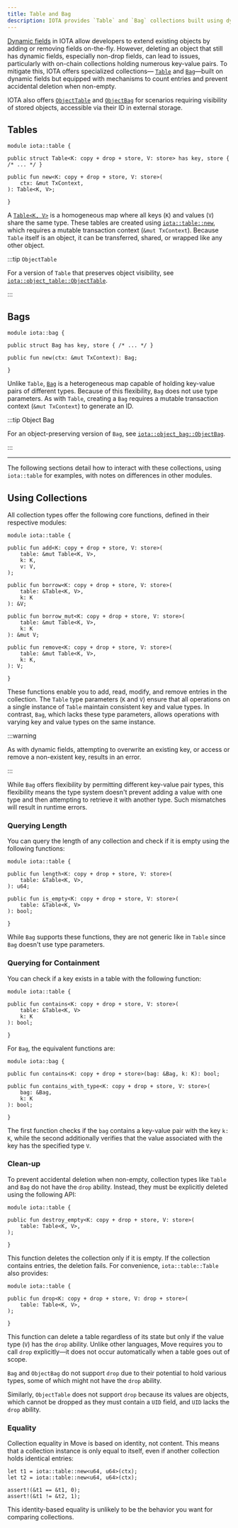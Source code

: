 ```yaml
---
title: Table and Bag
description: IOTA provides `Table` and `Bag` collections built using dynamic fields, offering additional support to count entries and prevent accidental deletion when non-empty.
---
```


[Dynamic fields](dynamic-fields.mdx) in IOTA allow developers to extend existing objects by adding or removing fields on-the-fly.
However, deleting an object that still has dynamic fields, especially non-drop fields, can lead to issues, particularly with on-chain collections holding numerous key-value pairs. 
To mitigate this, IOTA offers specialized collections—
[`Table`](../../../../references/framework/iota-framework/table.mdx) and 
[`Bag`](../../../../references/framework/iota-framework/bag.mdx)—built on dynamic fields but equipped with mechanisms to count entries and prevent accidental deletion when non-empty.

IOTA also offers [`ObjectTable`](../../../../references/framework/iota-framework/object_table.mdx)
and [`ObjectBag`](../../../../references/framework/iota-framework/object_bag.mdx) for scenarios
requiring visibility of stored objects, accessible via their ID in external storage.

## Tables

```move
module iota::table {

public struct Table<K: copy + drop + store, V: store> has key, store { /* ... */ }

public fun new<K: copy + drop + store, V: store>(
    ctx: &mut TxContext,
): Table<K, V>;

}
```

A [`Table<K, V>`](../../../../references/framework/iota-framework/table.mdx) is a homogeneous map where all keys
(`K`) and values (`V`) share the same type. 
These tables are created using [`iota::table::new`](../../../../references/framework/iota-framework/table.mdx#function-new),
which requires a mutable transaction context (`&mut TxContext`).
Because `Table` itself is an object, it can be transferred, shared, or wrapped like any other object.

:::tip `ObjectTable`

For a version of `Table` that preserves object visibility,
see [`iota::object_table::ObjectTable`](../../../../references/framework/iota-framework/object_table.mdx#resource-objecttable).

:::

## Bags

```move
module iota::bag {

public struct Bag has key, store { /* ... */ }

public fun new(ctx: &mut TxContext): Bag;

}
```

Unlike `Table`, [`Bag`](../../../../references/framework/iota-framework/bag.mdx) is a heterogeneous map capable of holding key-value pairs of different types.
Because of this flexibility, `Bag` does not use type parameters. As with `Table`, creating a `Bag` requires a mutable transaction context (`&mut TxContext`) to generate an ID.

:::tip Object Bag

For an object-preserving version of `Bag`,
see [`iota::object_bag::ObjectBag`](../../../../references/framework/iota-framework/object_bag.mdx#resource-objectbag).

:::

---

The following sections detail how to interact with these collections, using `iota::table` for examples, with notes on differences in other modules.

## Using Collections

All collection types offer the following core functions, defined in their respective modules:

```move
module iota::table {

public fun add<K: copy + drop + store, V: store>(
    table: &mut Table<K, V>,
    k: K,
    v: V,
);

public fun borrow<K: copy + drop + store, V: store>(
    table: &Table<K, V>,
    k: K
): &V;

public fun borrow_mut<K: copy + drop + store, V: store>(
    table: &mut Table<K, V>,
    k: K
): &mut V;

public fun remove<K: copy + drop + store, V: store>(
    table: &mut Table<K, V>,
    k: K,
): V;

}
```

These functions enable you to add, read, modify, and remove entries in the collection.
The `Table` type parameters (`K` and `V`) ensure that all operations on a single instance of `Table` maintain consistent key and value types.
In contrast, `Bag`, which lacks these type parameters, allows operations with varying key and value types on the same instance.

:::warning

As with dynamic fields, attempting to overwrite an existing key,
or access or remove a non-existent key, results in an error.

:::

While `Bag` offers flexibility by permitting different key-value pair types,
this flexibility means the type system doesn't prevent adding a value with one type
and then attempting to retrieve it with another type.
Such mismatches will result in runtime errors.

### Querying Length

You can query the length of any collection and check if it is empty using the following functions:

```move
module iota::table {

public fun length<K: copy + drop + store, V: store>(
    table: &Table<K, V>,
): u64;

public fun is_empty<K: copy + drop + store, V: store>(
    table: &Table<K, V>
): bool;

}
```

While `Bag` supports these functions, they are not generic like in `Table` since `Bag` doesn't use type parameters.

### Querying for Containment

You can check if a key exists in a table with the following function:

```move
module iota::table {

public fun contains<K: copy + drop + store, V: store>(
    table: &Table<K, V>
    k: K
): bool;

}
```

For `Bag`, the equivalent functions are:

```move
module iota::bag {

public fun contains<K: copy + drop + store>(bag: &Bag, k: K): bool;

public fun contains_with_type<K: copy + drop + store, V: store>(
    bag: &Bag,
    k: K
): bool;

}
```

The first function checks if the `bag` contains a key-value pair with the key `k: K`,
while the second additionally verifies that the value associated with the key has the specified type `V`.

### Clean-up

To prevent accidental deletion when non-empty, collection types like `Table` and `Bag` do not have the `drop` ability.
Instead, they must be explicitly deleted using the following API:

```move
module iota::table {

public fun destroy_empty<K: copy + drop + store, V: store>(
    table: Table<K, V>,
);

}
```

This function deletes the collection only if it is empty.
If the collection contains entries, the deletion fails.
For convenience, `iota::table::Table` also provides:

```move
module iota::table {

public fun drop<K: copy + drop + store, V: drop + store>(
    table: Table<K, V>,
);

}
```


This function can delete a table regardless of its state but only if the value type (`V`) has the `drop` ability.
Unlike other languages, Move requires you to call `drop` explicitly—it does not occur automatically when a table goes out of scope.

`Bag` and `ObjectBag` do not support `drop` due to their potential to hold various types,
some of which might not have the `drop` ability.

Similarly, `ObjectTable` does not support `drop` because its values are objects,
which cannot be dropped as they must contain a `UID` field, and `UID` lacks the `drop` ability.

### Equality

Collection equality in Move is based on identity, not content.
This means that a collection instance is only equal to itself, even if another collection holds identical entries:

```move
let t1 = iota::table::new<u64, u64>(ctx);
let t2 = iota::table::new<u64, u64>(ctx);

assert!(&t1 == &t1, 0);
assert!(&t1 != &t2, 1);
```

This identity-based equality is unlikely to be the behavior you want for comparing collections.
